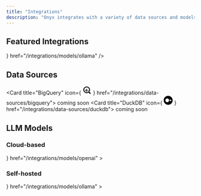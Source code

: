```yaml
---
title: "Integrations"
description: "Onyx integrates with a variety of data sources and models"
---
```


## Featured Integrations

<CardGroup cols={3}>
  <Card
    title="Ollama"
    icon={
      <svg
        width="24"
        height="24"
        viewBox="0 0 646 854"
        fill="none"
        xmlns="http://www.w3.org/2000/svg"
      >
        <path
          d="M140.629 0.239929C132.66 1.52725 123.097 5.69568 116.354 10.845C95.941 26.3541 80.1253 59.2728 73.4435 100.283C70.9302 115.792 69.2138 137.309 69.2138 153.738C69.2138 173.109 71.4819 197.874 74.7309 214.977C75.4665 218.778 75.8343 222.15 75.5278 222.395C75.2826 222.64 72.2788 225.092 68.9072 227.789C57.3827 236.984 44.2029 251.145 35.1304 264.08C17.7209 288.784 6.44151 316.86 1.72133 347.265C-0.117698 359.28 -0.608106 383.555 0.863118 395.57C4.11207 423.278 12.449 446.695 26.7321 468.151L31.391 475.078L30.0424 477.346C20.4794 493.407 12.3264 516.64 8.52575 538.953C5.522 556.608 5.15419 561.328 5.15419 584.99C5.15419 608.837 5.4607 613.557 8.28054 630.047C11.6521 649.786 18.5178 670.689 26.1804 684.605C28.6938 689.141 34.8239 698.581 35.5595 699.072C35.8047 699.194 35.0691 701.462 33.9044 704.098C25.077 723.408 17.537 749.093 14.4106 770.733C12.2038 785.567 11.8973 790.349 11.8973 805.981C11.8973 825.903 13.0007 835.589 17.1692 851.466L17.7822 853.795H44.019H70.3172L68.6007 850.546C57.9957 830.93 57.0149 794.517 66.1487 758.166C70.3172 741.369 75.0374 729.048 83.8647 712.067L89.1366 701.769V695.455C89.1366 689.57 89.014 688.896 87.1137 685.034C85.6424 682.091 83.6808 679.578 80.1866 676.145C74.2404 670.383 69.9494 664.314 66.5165 656.835C51.4365 624.1 48.494 575.489 59.0991 534.049C63.5128 516.762 70.8076 501.376 78.4702 492.978C83.6808 487.215 86.378 480.779 86.378 474.097C86.378 467.17 83.926 461.469 78.4089 455.523C62.5932 438.604 52.8464 418.006 49.3522 394.038C44.3868 359.893 53.3981 322.683 73.8726 293.198C93.9181 264.263 122.055 245.689 153.503 240.724C160.552 239.559 173.732 239.743 181.088 241.092C189.119 242.502 194.145 242.072 199.295 239.62C205.67 236.617 208.858 232.877 212.597 224.295C215.907 216.633 218.482 212.464 225.409 203.821C233.746 193.461 241.776 186.411 254.649 177.89C269.362 168.266 286.097 161.278 302.771 157.906C308.839 156.68 311.659 156.496 323 156.496C334.341 156.496 337.161 156.68 343.229 157.906C367.688 162.872 391.964 175.5 411.335 193.399C415.503 197.261 425.495 209.644 428.683 214.794C429.909 216.816 432.055 221.108 433.403 224.295C437.142 232.877 440.33 236.617 446.705 239.62C451.671 242.011 456.881 242.502 464.605 241.214C476.804 239.13 486.183 239.314 498.137 241.766C538.841 249.98 574.273 283.512 589.966 328.446C603.636 367.862 599.774 409.118 579.422 440.626C575.989 445.96 572.556 450.251 567.591 455.523C556.863 466.986 556.863 481.208 567.53 492.978C585.062 512.165 596.035 559.367 592.724 600.99C590.518 628.453 583.468 653.035 573.782 666.95C572.066 669.402 568.511 673.57 565.813 676.145C562.319 679.578 560.358 682.091 558.886 685.034C556.986 688.896 556.863 689.57 556.863 695.455V701.769L562.135 712.067C570.963 729.048 575.683 741.369 579.851 758.166C588.863 794.027 588.066 829.704 577.767 849.995C576.909 851.711 576.173 853.305 576.173 853.489C576.173 853.673 587.882 853.795 602.226 853.795H628.218L628.892 851.159C629.26 849.75 629.873 847.604 630.179 846.378C630.854 843.681 632.202 835.712 633.306 828.049C634.348 820.325 634.348 791.881 633.306 783.299C629.383 752.158 622.823 727.454 612.096 704.098C610.931 701.462 610.195 699.194 610.44 699.072C610.747 698.888 612.463 696.436 614.302 693.677C627.666 673.448 635.88 648.008 640.049 614.415C641.152 605.158 641.152 565.374 640.049 556.485C637.106 533.559 633.551 517.988 627.666 502.234C625.214 495.675 618.716 481.821 615.958 477.346L614.609 475.078L619.268 468.151C633.551 446.695 641.888 423.278 645.137 395.57C646.608 383.555 646.118 359.28 644.279 347.265C639.497 316.798 628.279 288.845 610.87 264.08C601.797 251.145 588.617 236.984 577.093 227.789C573.721 225.092 570.717 222.64 570.472 222.395C570.166 222.15 570.534 218.778 571.269 214.977C578.687 176.296 578.441 128.053 570.656 90.3524C563.913 57.4951 551.653 31.3808 535.837 16.3008C523.209 4.28578 510.336 -0.863507 494.888 0.11731C459.456 2.20154 430.89 42.9667 419.61 107.21C417.771 117.57 416.178 129.708 416.178 133.018C416.178 134.305 415.932 135.347 415.626 135.347C415.319 135.347 412.929 134.121 410.354 132.589C383.014 116.405 352.608 107.762 323 107.762C293.392 107.762 262.986 116.405 235.646 132.589C233.071 134.121 230.681 135.347 230.374 135.347C230.068 135.347 229.822 134.305 229.822 133.018C229.822 129.585 228.167 117.08 226.39 107.21C216.152 49.5259 192.674 11.3354 161.472 1.71112C157.181 0.423799 144.982 -0.434382 140.629 0.239929ZM151.051 50.139C159.878 57.1273 169.686 77.1114 175.326 99.4863C176.368 103.532 177.471 108.191 177.778 109.907C178.023 111.563 178.697 115.302 179.249 118.183C181.64 131.179 182.743 145.217 182.866 162.32L182.927 179.178L178.697 185.43L174.468 191.744H164.598C153.074 191.744 141.61 193.216 130.637 196.158C126.714 197.139 122.913 198.12 122.178 198.304C121.013 198.549 120.829 198.181 120.155 193.154C116.538 165.875 116.722 135.654 120.707 110.52C125.12 82.5059 135.419 57.1273 145.472 49.6486C147.863 47.8708 148.292 47.9321 151.051 50.139ZM500.589 49.7098C506.658 54.1848 513.34 66.0772 518.305 81.2798C528.297 111.685 531.117 153.431 525.845 193.154C525.171 198.181 524.987 198.549 523.822 198.304C523.087 198.12 519.286 197.139 515.363 196.158C504.39 193.216 492.926 191.744 481.402 191.744H471.532L467.303 185.43L463.073 179.178L463.134 162.32C463.257 138.535 465.464 119.961 470.735 99.3024C476.314 77.1114 486.183 57.1273 494.949 50.139C497.708 47.9321 498.137 47.8708 500.589 49.7098Z"
          fill="black"
        />
        <path
          d="M313.498 358.237C300.195 359.525 296.579 360.015 290.203 361.303C279.843 363.448 265.989 368.23 256.365 372.95C222.895 389.317 199.846 416.596 192.796 448.166C191.386 454.419 191.202 456.503 191.202 467.047C191.202 477.468 191.386 479.736 192.735 485.682C202.114 526.938 240.12 557.405 289.284 562.983C299.95 564.148 346.049 564.148 356.715 562.983C396.193 558.508 430.154 537.114 445.418 507.076C449.463 499.046 451.425 493.835 453.264 485.682C454.613 479.736 454.797 477.468 454.797 467.047C454.797 456.503 454.613 454.419 453.203 448.166C442.965 402.313 398.461 366.207 343.903 359.341C336.792 358.483 318.157 357.747 313.498 358.237ZM336.424 391.585C354.631 393.547 372.96 400.045 387.672 409.853C395.58 415.125 406.737 426.159 411.518 433.393C417.403 442.342 420.774 451.476 422.307 462.572C422.981 467.66 422.614 471.522 420.774 479.736C417.893 491.996 408.943 504.808 396.867 513.758C391.227 517.865 379.519 523.812 372.347 526.141C358.738 530.493 349.849 531.29 318.095 531.045C297.376 530.861 293.697 530.677 287.751 529.574C267.461 525.773 251.4 517.681 239.753 505.36C230.312 495.429 226.021 486.357 223.692 471.706C222.65 464.901 224.611 453.622 228.596 444.12C233.439 432.534 245.944 418.129 258.327 409.853C272.671 400.29 291.552 393.486 308.9 391.647C315.582 390.911 329.742 390.911 336.424 391.585Z"
          fill="black"
        />
        <path
          d="M299.584 436.336C294.925 438.849 291.676 445.224 292.657 449.944C293.76 455.032 298.235 460.182 305.223 464.412C308.963 466.68 309.208 466.986 309.392 469.254C309.514 470.603 309.024 474.465 308.35 477.898C307.614 481.269 307.062 484.825 307.062 485.806C307.124 488.442 309.576 492.733 312.15 494.817C314.419 496.656 314.848 496.717 321.223 496.901C327.047 497.085 328.273 496.962 330.602 495.859C336.61 492.916 338.142 487.522 335.935 477.162C334.096 468.519 334.464 467.17 339.062 464.534C343.904 461.714 349.054 456.749 350.586 453.377C353.529 446.941 350.831 439.646 344.333 436.274C342.74 435.477 340.778 435.11 337.897 435.11C333.422 435.11 330.541 436.152 325.269 439.523L322.265 441.424L320.365 440.259C312.58 435.661 311.17 435.11 306.449 435.171C303.078 435.171 301.239 435.477 299.584 436.336Z"
          fill="black"
        />
        <path
          d="M150.744 365.165C139.894 368.598 131.802 376.567 127.634 387.908C125.611 393.303 124.63 401.824 125.488 406.421C127.511 417.394 136.522 427.386 146.76 430.145C159.633 433.516 169.257 431.309 177.778 422.85C182.743 418.007 185.441 413.777 188.138 406.911C190.099 402.069 190.222 401.211 190.222 394.345L190.283 386.989L187.709 381.717C183.601 373.38 176.184 367.188 167.602 364.92C162.759 363.694 154.974 363.756 150.744 365.165Z"
          fill="black"
        />
        <path
          d="M478.153 364.982C469.755 367.25 462.276 373.502 458.291 381.717L455.717 386.989L455.778 394.345C455.778 401.211 455.901 402.069 457.862 406.911C460.56 413.777 463.257 418.007 468.222 422.85C476.743 431.309 486.367 433.516 499.241 430.145C506.658 428.183 514.075 421.93 517.631 414.635C520.696 408.444 521.431 403.969 520.451 396.919C518.183 380.797 508.742 369.089 494.704 364.982C490.597 363.756 482.628 363.756 478.153 364.982Z"
          fill="black"
        />
      </svg>
    }
    href="/integrations/models/ollama"
  />
</CardGroup>

## Data Sources

<CardGroup cols={3}>

  <Card
    title="BigQuery"
    icon={
      <svg width="24" height="24" viewBox="0 0 24 24">
        <path
          class="cls-1"
          d="M6.73,10.83v2.63A4.91,4.91,0,0,0,8.44,15.2V10.83Z"
        />
        <path
          class="cls-2"
          d="M9.89,8.41v7.53A7.62,7.62,0,0,0,11,16,8,8,0,0,0,12,16V8.41Z"
        />
        <path class="cls-1" d="M13.64,11.86v3.29a5,5,0,0,0,1.7-1.82V11.86Z" />
        <path
          class="cls-3"
          d="M17.74,16.32l-1.42,1.42a.42.42,0,0,0,0,.6l3.54,3.54a.42.42,0,0,0,.59,0l1.43-1.43a.42.42,0,0,0,0-.59l-3.54-3.54a.42.42,0,0,0-.6,0"
        />
        <path
          class="cls-2"
          d="M11,2a9,9,0,1,0,9,9,9,9,0,0,0-9-9m0,15.69A6.68,6.68,0,1,1,17.69,11,6.68,6.68,0,0,1,11,17.69"
        />
      </svg>
    }
    href="/integrations/data-sources/bigquery">
    coming soon
  </Card>
  <Card
    title="DuckDB"
    icon={
      <svg width="24" height="24" viewBox="0 0 450 450"><path class="cls-1" d="M225,0C100.5,0,0,100.5,0,225s100.5,225,225,225,225-100.7,225-225S349.5,0,225,0ZM178.2,318.2c-51.4,0-93.3-41.9-93.3-93.3s41.9-93.3,93.3-93.3,93.3,41.9,93.3,93.3-41.9,93.3-93.3,93.3ZM345.3,258h-44.1v-66.6h44.1c18.4,0,33.5,14.8,33.5,33.1s-15.1,33.5-33.5,33.5Z"/></svg>
    }
    href="/integrations/data-sources/duckdb">
    coming soon
  </Card>
</CardGroup>

## LLM Models

### Cloud-based

<CardGroup cols={3}>
  <Card
    title="OpenAI"
    icon={
      <svg role="img" viewBox="0 0 24 24" xmlns="http://www.w3.org/2000/svg">
        <path d="M22.282 9.821a5.985 5.985 0 0 0-.516-4.91 6.046 6.046 0 0 0-6.51-2.9A6.065 6.065 0 0 0 4.981 4.18a5.985 5.985 0 0 0-3.998 2.9 6.046 6.046 0 0 0 .743 7.097 5.98 5.98 0 0 0 .51 4.911 6.051 6.051 0 0 0 6.515 2.9A5.985 5.985 0 0 0 13.26 24a6.056 6.056 0 0 0 5.772-4.206 5.99 5.99 0 0 0 3.997-2.9 6.056 6.056 0 0 0-.747-7.073zM13.26 22.43a4.476 4.476 0 0 1-2.876-1.04l.141-.081 4.779-2.758a.795.795 0 0 0 .392-.681v-6.737l2.02 1.168a.071.071 0 0 1 .038.052v5.583a4.504 4.504 0 0 1-4.494 4.494zM3.6 18.304a4.47 4.47 0 0 1-.535-3.014l.142.085 4.783 2.759a.771.771 0 0 0 .78 0l5.843-3.369v2.332a.08.08 0 0 1-.033.062L9.74 19.95a4.5 4.5 0 0 1-6.14-1.646zM2.34 7.896a4.485 4.485 0 0 1 2.366-1.973V11.6a.766.766 0 0 0 .388.676l5.815 3.355-2.02 1.168a.076.076 0 0 1-.071 0l-4.83-2.786A4.504 4.504 0 0 1 2.34 7.872zm16.597 3.855l-5.833-3.387L15.119 7.2a.076.076 0 0 1 .071 0l4.83 2.791a4.494 4.494 0 0 1-.676 8.105v-5.678a.79.79 0 0 0-.407-.667zm2.01-3.023l-.141-.085-4.774-2.782a.776.776 0 0 0-.785 0L9.409 9.23V6.897a.066.066 0 0 1 .028-.061l4.83-2.787a4.5 4.5 0 0 1 6.68 4.66zm-12.64 4.135l-2.02-1.164a.08.08 0 0 1-.038-.057V6.075a4.5 4.5 0 0 1 7.375-3.453l-.142.08L8.704 5.46a.795.795 0 0 0-.393.681zm1.097-2.365l2.602-1.5 2.607 1.5v2.999l-2.597 1.5-2.607-1.5z" />
      </svg>
    }
    href="/integrations/models/openai"
  ></Card>
</CardGroup>

### Self-hosted

<CardGroup cols={3}>
  <Card
    title="Ollama"
    icon={
      <svg
        width="24"
        height="24"
        viewBox="0 0 646 854"
        fill="none"
        xmlns="http://www.w3.org/2000/svg"
      >
        <path
          d="M140.629 0.239929C132.66 1.52725 123.097 5.69568 116.354 10.845C95.941 26.3541 80.1253 59.2728 73.4435 100.283C70.9302 115.792 69.2138 137.309 69.2138 153.738C69.2138 173.109 71.4819 197.874 74.7309 214.977C75.4665 218.778 75.8343 222.15 75.5278 222.395C75.2826 222.64 72.2788 225.092 68.9072 227.789C57.3827 236.984 44.2029 251.145 35.1304 264.08C17.7209 288.784 6.44151 316.86 1.72133 347.265C-0.117698 359.28 -0.608106 383.555 0.863118 395.57C4.11207 423.278 12.449 446.695 26.7321 468.151L31.391 475.078L30.0424 477.346C20.4794 493.407 12.3264 516.64 8.52575 538.953C5.522 556.608 5.15419 561.328 5.15419 584.99C5.15419 608.837 5.4607 613.557 8.28054 630.047C11.6521 649.786 18.5178 670.689 26.1804 684.605C28.6938 689.141 34.8239 698.581 35.5595 699.072C35.8047 699.194 35.0691 701.462 33.9044 704.098C25.077 723.408 17.537 749.093 14.4106 770.733C12.2038 785.567 11.8973 790.349 11.8973 805.981C11.8973 825.903 13.0007 835.589 17.1692 851.466L17.7822 853.795H44.019H70.3172L68.6007 850.546C57.9957 830.93 57.0149 794.517 66.1487 758.166C70.3172 741.369 75.0374 729.048 83.8647 712.067L89.1366 701.769V695.455C89.1366 689.57 89.014 688.896 87.1137 685.034C85.6424 682.091 83.6808 679.578 80.1866 676.145C74.2404 670.383 69.9494 664.314 66.5165 656.835C51.4365 624.1 48.494 575.489 59.0991 534.049C63.5128 516.762 70.8076 501.376 78.4702 492.978C83.6808 487.215 86.378 480.779 86.378 474.097C86.378 467.17 83.926 461.469 78.4089 455.523C62.5932 438.604 52.8464 418.006 49.3522 394.038C44.3868 359.893 53.3981 322.683 73.8726 293.198C93.9181 264.263 122.055 245.689 153.503 240.724C160.552 239.559 173.732 239.743 181.088 241.092C189.119 242.502 194.145 242.072 199.295 239.62C205.67 236.617 208.858 232.877 212.597 224.295C215.907 216.633 218.482 212.464 225.409 203.821C233.746 193.461 241.776 186.411 254.649 177.89C269.362 168.266 286.097 161.278 302.771 157.906C308.839 156.68 311.659 156.496 323 156.496C334.341 156.496 337.161 156.68 343.229 157.906C367.688 162.872 391.964 175.5 411.335 193.399C415.503 197.261 425.495 209.644 428.683 214.794C429.909 216.816 432.055 221.108 433.403 224.295C437.142 232.877 440.33 236.617 446.705 239.62C451.671 242.011 456.881 242.502 464.605 241.214C476.804 239.13 486.183 239.314 498.137 241.766C538.841 249.98 574.273 283.512 589.966 328.446C603.636 367.862 599.774 409.118 579.422 440.626C575.989 445.96 572.556 450.251 567.591 455.523C556.863 466.986 556.863 481.208 567.53 492.978C585.062 512.165 596.035 559.367 592.724 600.99C590.518 628.453 583.468 653.035 573.782 666.95C572.066 669.402 568.511 673.57 565.813 676.145C562.319 679.578 560.358 682.091 558.886 685.034C556.986 688.896 556.863 689.57 556.863 695.455V701.769L562.135 712.067C570.963 729.048 575.683 741.369 579.851 758.166C588.863 794.027 588.066 829.704 577.767 849.995C576.909 851.711 576.173 853.305 576.173 853.489C576.173 853.673 587.882 853.795 602.226 853.795H628.218L628.892 851.159C629.26 849.75 629.873 847.604 630.179 846.378C630.854 843.681 632.202 835.712 633.306 828.049C634.348 820.325 634.348 791.881 633.306 783.299C629.383 752.158 622.823 727.454 612.096 704.098C610.931 701.462 610.195 699.194 610.44 699.072C610.747 698.888 612.463 696.436 614.302 693.677C627.666 673.448 635.88 648.008 640.049 614.415C641.152 605.158 641.152 565.374 640.049 556.485C637.106 533.559 633.551 517.988 627.666 502.234C625.214 495.675 618.716 481.821 615.958 477.346L614.609 475.078L619.268 468.151C633.551 446.695 641.888 423.278 645.137 395.57C646.608 383.555 646.118 359.28 644.279 347.265C639.497 316.798 628.279 288.845 610.87 264.08C601.797 251.145 588.617 236.984 577.093 227.789C573.721 225.092 570.717 222.64 570.472 222.395C570.166 222.15 570.534 218.778 571.269 214.977C578.687 176.296 578.441 128.053 570.656 90.3524C563.913 57.4951 551.653 31.3808 535.837 16.3008C523.209 4.28578 510.336 -0.863507 494.888 0.11731C459.456 2.20154 430.89 42.9667 419.61 107.21C417.771 117.57 416.178 129.708 416.178 133.018C416.178 134.305 415.932 135.347 415.626 135.347C415.319 135.347 412.929 134.121 410.354 132.589C383.014 116.405 352.608 107.762 323 107.762C293.392 107.762 262.986 116.405 235.646 132.589C233.071 134.121 230.681 135.347 230.374 135.347C230.068 135.347 229.822 134.305 229.822 133.018C229.822 129.585 228.167 117.08 226.39 107.21C216.152 49.5259 192.674 11.3354 161.472 1.71112C157.181 0.423799 144.982 -0.434382 140.629 0.239929ZM151.051 50.139C159.878 57.1273 169.686 77.1114 175.326 99.4863C176.368 103.532 177.471 108.191 177.778 109.907C178.023 111.563 178.697 115.302 179.249 118.183C181.64 131.179 182.743 145.217 182.866 162.32L182.927 179.178L178.697 185.43L174.468 191.744H164.598C153.074 191.744 141.61 193.216 130.637 196.158C126.714 197.139 122.913 198.12 122.178 198.304C121.013 198.549 120.829 198.181 120.155 193.154C116.538 165.875 116.722 135.654 120.707 110.52C125.12 82.5059 135.419 57.1273 145.472 49.6486C147.863 47.8708 148.292 47.9321 151.051 50.139ZM500.589 49.7098C506.658 54.1848 513.34 66.0772 518.305 81.2798C528.297 111.685 531.117 153.431 525.845 193.154C525.171 198.181 524.987 198.549 523.822 198.304C523.087 198.12 519.286 197.139 515.363 196.158C504.39 193.216 492.926 191.744 481.402 191.744H471.532L467.303 185.43L463.073 179.178L463.134 162.32C463.257 138.535 465.464 119.961 470.735 99.3024C476.314 77.1114 486.183 57.1273 494.949 50.139C497.708 47.9321 498.137 47.8708 500.589 49.7098Z"
          fill="black"
        />
        <path
          d="M313.498 358.237C300.195 359.525 296.579 360.015 290.203 361.303C279.843 363.448 265.989 368.23 256.365 372.95C222.895 389.317 199.846 416.596 192.796 448.166C191.386 454.419 191.202 456.503 191.202 467.047C191.202 477.468 191.386 479.736 192.735 485.682C202.114 526.938 240.12 557.405 289.284 562.983C299.95 564.148 346.049 564.148 356.715 562.983C396.193 558.508 430.154 537.114 445.418 507.076C449.463 499.046 451.425 493.835 453.264 485.682C454.613 479.736 454.797 477.468 454.797 467.047C454.797 456.503 454.613 454.419 453.203 448.166C442.965 402.313 398.461 366.207 343.903 359.341C336.792 358.483 318.157 357.747 313.498 358.237ZM336.424 391.585C354.631 393.547 372.96 400.045 387.672 409.853C395.58 415.125 406.737 426.159 411.518 433.393C417.403 442.342 420.774 451.476 422.307 462.572C422.981 467.66 422.614 471.522 420.774 479.736C417.893 491.996 408.943 504.808 396.867 513.758C391.227 517.865 379.519 523.812 372.347 526.141C358.738 530.493 349.849 531.29 318.095 531.045C297.376 530.861 293.697 530.677 287.751 529.574C267.461 525.773 251.4 517.681 239.753 505.36C230.312 495.429 226.021 486.357 223.692 471.706C222.65 464.901 224.611 453.622 228.596 444.12C233.439 432.534 245.944 418.129 258.327 409.853C272.671 400.29 291.552 393.486 308.9 391.647C315.582 390.911 329.742 390.911 336.424 391.585Z"
          fill="black"
        />
        <path
          d="M299.584 436.336C294.925 438.849 291.676 445.224 292.657 449.944C293.76 455.032 298.235 460.182 305.223 464.412C308.963 466.68 309.208 466.986 309.392 469.254C309.514 470.603 309.024 474.465 308.35 477.898C307.614 481.269 307.062 484.825 307.062 485.806C307.124 488.442 309.576 492.733 312.15 494.817C314.419 496.656 314.848 496.717 321.223 496.901C327.047 497.085 328.273 496.962 330.602 495.859C336.61 492.916 338.142 487.522 335.935 477.162C334.096 468.519 334.464 467.17 339.062 464.534C343.904 461.714 349.054 456.749 350.586 453.377C353.529 446.941 350.831 439.646 344.333 436.274C342.74 435.477 340.778 435.11 337.897 435.11C333.422 435.11 330.541 436.152 325.269 439.523L322.265 441.424L320.365 440.259C312.58 435.661 311.17 435.11 306.449 435.171C303.078 435.171 301.239 435.477 299.584 436.336Z"
          fill="black"
        />
        <path
          d="M150.744 365.165C139.894 368.598 131.802 376.567 127.634 387.908C125.611 393.303 124.63 401.824 125.488 406.421C127.511 417.394 136.522 427.386 146.76 430.145C159.633 433.516 169.257 431.309 177.778 422.85C182.743 418.007 185.441 413.777 188.138 406.911C190.099 402.069 190.222 401.211 190.222 394.345L190.283 386.989L187.709 381.717C183.601 373.38 176.184 367.188 167.602 364.92C162.759 363.694 154.974 363.756 150.744 365.165Z"
          fill="black"
        />
        <path
          d="M478.153 364.982C469.755 367.25 462.276 373.502 458.291 381.717L455.717 386.989L455.778 394.345C455.778 401.211 455.901 402.069 457.862 406.911C460.56 413.777 463.257 418.007 468.222 422.85C476.743 431.309 486.367 433.516 499.241 430.145C506.658 428.183 514.075 421.93 517.631 414.635C520.696 408.444 521.431 403.969 520.451 396.919C518.183 380.797 508.742 369.089 494.704 364.982C490.597 363.756 482.628 363.756 478.153 364.982Z"
          fill="black"
        />
      </svg>
    }
    href="/integrations/models/ollama"
  ></Card>
</CardGroup>
